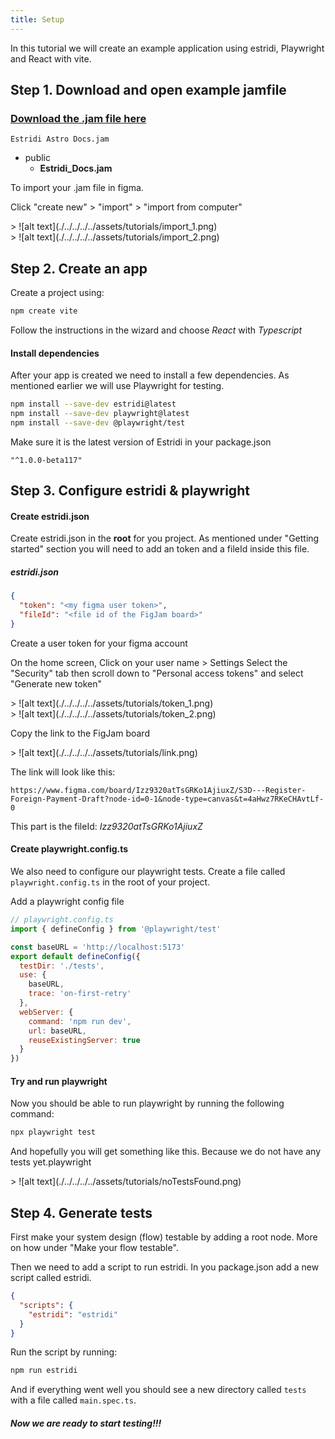 ```yaml
---
title: Setup
---
```


In this tutorial we will create an example application using estridi, Playwright and React with vite.

## Step 1. Download and open example jamfile
### [Download the .jam file here](/Estridi_Docs.jam)
`Estridi Astro Docs.jam`
<FileTree>
- public
  - **Estridi_Docs.jam**
</FileTree>
To import your .jam file in figma.

Click "create new" > "import" > "import from computer"
<div data-lightbox="true">
  > ![alt text](./../../../../assets/tutorials/import_1.png)
</div>

<div data-lightbox="true">
  > ![alt text](./../../../../assets/tutorials/import_2.png)
</div>

## Step 2. Create an app
Create a project using:
```bash
npm create vite
```
Follow the instructions in the wizard and choose *React* with *Typescript*

#### Install dependencies

After your app is created we need to install a few dependencies. As mentioned earlier we will use Playwright for testing.

```bash
npm install --save-dev estridi@latest
npm install --save-dev playwright@latest
npm install --save-dev @playwright/test
```

Make sure it is the latest version of Estridi in your package.json
```
"^1.0.0-beta117"
```

## Step 3. Configure estridi & playwright

#### Create estridi.json

Create estridi.json in the **root** for you project. As mentioned under "Getting started" section you will need to
add an token and a fileId inside this file.
##### estridi.json
```json
{
  "token": "<my figma user token>",
  "fileId": "<file id of the FigJam board>"
}
```
Create a user token for your figma account

On the home screen, Click on your user name > Settings
Select the "Security" tab then scroll down to "Personal access tokens" and select "Generate new token"
<div data-lightbox="true">
  > ![alt text](./../../../../assets/tutorials/token_1.png)
</div>

<div data-lightbox="true">
  > ![alt text](./../../../../assets/tutorials/token_2.png)
</div>

Copy the link to the FigJam board
<div data-lightbox="true">
  > ![alt text](./../../../../assets/tutorials/link.png)
</div>

The link will look like this:
```
https://www.figma.com/board/Izz9320atTsGRKo1AjiuxZ/S3D---Register-Foreign-Payment-Draft?node-id=0-1&node-type=canvas&t=4aHwz7RKeCHAvtLf-0
```

This part is the fileId: *Izz9320atTsGRKo1AjiuxZ*

#### Create playwright.config.ts
We also need to configure our playwright tests. Create a file called `playwright.config.ts` in the root of your project.

Add a playwright config file
```javascript
// playwright.config.ts
import { defineConfig } from '@playwright/test'

const baseURL = 'http://localhost:5173'
export default defineConfig({
  testDir: './tests',
  use: {
    baseURL,
    trace: 'on-first-retry'
  },
  webServer: {
    command: 'npm run dev',
    url: baseURL,
    reuseExistingServer: true
  }
})
```
#### Try and run playwright
Now you should be able to run playwright by running the following command:
```bash
npx playwright test
```

And hopefully you will get something like this. Because we do not have any tests yet.playwright
<div data-lightbox="true">
  > ![alt text](./../../../../assets/tutorials/noTestsFound.png)
</div>

## Step 4. Generate tests
First make your system design (flow) testable by adding a root node. More on how under "Make your flow testable".

Then we need to add a script to run estridi. In you package.json add a new script called estridi.
```json
{
  "scripts": {
    "estridi": "estridi"
  }
}
```

Run the script by running:
```bash
npm run estridi
```

And if everything went well you should see a new directory called `tests` with a file called `main.spec.ts`.

##### Now we are ready to start testing!!!






